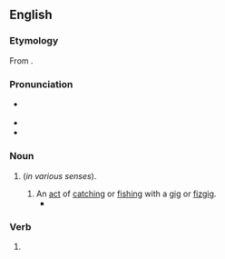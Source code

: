 ==English==

===Etymology===
From {{suffix|en|gig|ing|id2=gerund noun}}.

===Pronunciation===
* {{a|RP|GA}} {{IPA|en|/ˈɡɪɡɪŋ/}}
* {{rhymes|en|ɪɡɪŋ|s=2}}
* {{hyphenation|en|gig|ging}}

===Noun===
{{en-noun}}

# {{gerund of|en|gig}} (''in various senses'').
## An [[act#Noun|act]] of [[catch#Verb|catching]] or [[fish#Verb|fishing]] with a [[gig#Noun 5|gig]] or [[fizgig]].
##* {{quote-book|en|author=John Jeremiah Sullivan|authorlink=John Jeremiah Sullivan|chapter=Violence of the Lambs|title=[[w:Pulphead|Pulphead: Dispatches from the Other Side of America]]|location=London|publisher={{w|Vintage Books}}|year=2011|year_published=2012|page=323|pageurl=https://books.google.com/books?id=jmYfRxyavAEC&pg=PA323|isbn=978-0-09-957235-0|passage=A community of chimpanzees living on the edges of the savanna in Senegal has learned to fashion and use spears, which they sharpen with their teeth. These are chimps we've been observing for two hundred years; they never used spears. Now they've begun spiking little bush babies with them. The bush babies hide in hollow trees. The chimps do a sort of frog-'''gigging''' number on them and pull them out like fondue.}}

===Verb===
{{head|en|verb form}}

# {{present participle of|en|gig|nocat=1}}